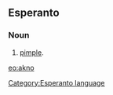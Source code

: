 ==Esperanto==
===Noun===
# [[pimple]].

[[eo:akno]]
[[Category:Esperanto language]]
{{Universala Vortaro}}